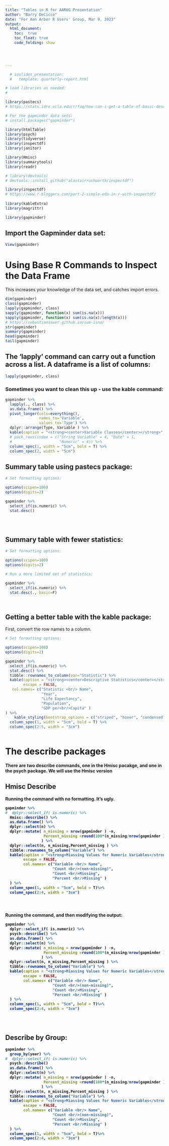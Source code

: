 ```yaml
---
title: "Tables in R for AARUG Presentation"
author: "Barry DeCicco"
date: "For Ann Arbor R Users' Group, Mar 9, 2023"
output:  
  html_document:
    toc:  true
    toc_float: true
    code_folding: show



  
---
```

```r

  # ioslides_presentation:
  #   template: quarterly-report.html

```

```r

# load libraries as needed:
# 

library(pastecs)
# https://stats.idre.ucla.edu/r/faq/how-can-i-get-a-table-of-basic-descriptive-statistics-for-my-variables/

# For the gapminder data sets:
# install.packages("gapminder")

library(htmlTable)
library(psych)
library(tidyverse)
library(inspectdf)
library(janitor)

library(Hmisc)
library(summarytools)
library(readr)

# library(devtools)
# devtools::install_github("alastairrushworth/inspectdf")

library(inspectdf)   
# https://www.r-bloggers.com/part-2-simple-eda-in-r-with-inspectdf/
 
library(kableExtra)
library(magrittr)

library(gapminder)

```

## Import the Gapminder data set:


```r


View(gapminder)

```

# Using Base R Commands to Inspect the Data Frame

This increases your knowledge of the data set, and catches import errors.

```r
dim(gapminder)
class(gapminder)
lapply(gapminder, class)
sapply(gapminder, function(x) sum(is.na(x)))   
sapply(gapminder, function(x) sum(is.na(x)/length(x)))  
# https://sebastiansauer.github.io/sum-isna/
str(gapminder)
summary(gapminder)
head(gapminder)
tail(gapminder)

```


## The 'lapply' command can carry out a function across a list. A dataframe is a list of columns:

```r

lapply(gapminder, class)

```
### Sometimes you want to clean this up - use the <strong>kable</strong> command:


```r

gapminder %>%
  lapply(., class) %>%
  as.data.frame() %>%
  pivot_longer(cols=everything(),
               names_to='Variable',
               values_to='Type') %>%
  dplyr::arrange(Type, Variable ) %>%
  kable(caption = "<strong><center>Variable Classes</center></strong>", full_width = F) %>%
  # pack_rows(index = c("String Variable" = 4, "Date" = 1,
  #                     "Numeric" = 4)) %>%
  column_spec(1, width = "5cm", bold = T) %>%
  column_spec(2, width = "5cm") 


```



## Summary table using <strong>pastecs</strong> package:

```r



# Set formatting options: 

options(scipen=100)
options(digits=2)

gapminder %>% 
  select_if(is.numeric) %>% 
  stat.desc()





```



## Summary table with fewer statistics:

```r



# Set formatting options: 

options(scipen=100)
options(digits=2)

# Run a more limited set of statistics:

gapminder %>% 
  select_if(is.numeric) %>% 
  stat.desc(., basic=F)




```


## Getting a better table with the <strong>kable</strong> package:

First, convert the row names to a column.


```r



# Set formatting options: 

options(scipen=100)
options(digits=2)

gapminder %>% 
  select_if(is.numeric) %>% 
  stat.desc() %>% 
  tibble::rownames_to_column(var="Statistic") %>% 
  kable(caption = "<strong><center>Descriptive Statistics</center></strong>", full_width = F,
        escape = FALSE,
   col.names= c("Statistic <br/> Name",
                "Year",
                "Life Expectancy",
                "Population",
                "GDP per<br/>Capita" )
) %>% 
    kable_styling(bootstrap_options = c("striped", "hover", "condensed")) %>% 
  column_spec(1, width = "5cm", bold = T) %>%
  column_spec(2:5, width = "3cm") 



```


# The <strong>describe<strong> packages

There are two describe commands, one in the Hmisc pacakge, and one in the psych
package.  We will use the <strong>Hmisc</strong> version


## Hmisc Describe


Running the command with no formatting.  It's ugly.


```r


gapminder %>%
#  dplyr::select_if( is.numeric) %>%
  Hmisc::describe() %>%
  as.data.frame() %>%
  dplyr::select(n) %>%
  dplyr::mutate( n_missing = nrow(gapminder ) -n,
                 Percent_missing =round(100*(n_missing/nrow(gapminder )),1)
                ) %>%
  dplyr::select(n, n_missing,Percent_missing ) %>%
  tibble::rownames_to_column("Variable") %>%
  kable(caption = "<strong>Miassing Values for Numeric Variables</strong>",
        escape = FALSE,
        col.names= c("Variable <br/> Name",
                     "Count <br/>(non-missing)",
                     "Count <br/>Missing",
                     "Percent <br/>Missing" )
  ) %>%
  column_spec(1, width = "5cm", bold = T)%>%
  column_spec(2:4, width = "3cm") 





```


Running the command, and then modifying the output:

```r

gapminder %>%
  dplyr::select_if( is.numeric) %>%
  psych::describe() %>%
  as.data.frame() %>%
  dplyr::select(n) %>%
  dplyr::mutate( n_missing = nrow(gapminder ) -n,
                 Percent_missing =round(100*(n_missing/nrow(gapminder )),1)
                ) %>%
  dplyr::select(n, n_missing,Percent_missing ) %>%
  tibble::rownames_to_column("Variable") %>%
  kable(caption = "<strong>Miassing Values for Numeric Variables</strong>",
        escape = FALSE,
        col.names= c("Variable <br/> Name",
                     "Count <br/>(non-missing)",
                     "Count <br/>Missing",
                     "Percent <br/>Missing" )
  ) %>%
  column_spec(1, width = "5cm", bold = T)%>%
  column_spec(2:4, width = "3cm") 





```

## Describe by Group:

```r




gapminder %>%
  group_by(year) %>% 
#  dplyr::select_if( is.numeric) %>%
  psych::describe()
  as.data.frame() %>%
  dplyr::select(n) %>%
  dplyr::mutate( n_missing = nrow(gapminder ) -n,
                 Percent_missing =round(100*(n_missing/nrow(gapminder )),1)
                ) %>%
  dplyr::select(n, n_missing,Percent_missing ) %>%
  tibble::rownames_to_column("Variable") %>%
  kable(caption = "<strong>Miassing Values for Numeric Variables</strong>",
        escape = FALSE,
        col.names= c("Variable <br/> Name",
                     "Count <br/>(non-missing)",
                     "Count <br/>Missing",
                     "Percent <br/>Missing" )
  ) %>%
  column_spec(1, width = "5cm", bold = T)%>%
  column_spec(2:4, width = "3cm") 


```















